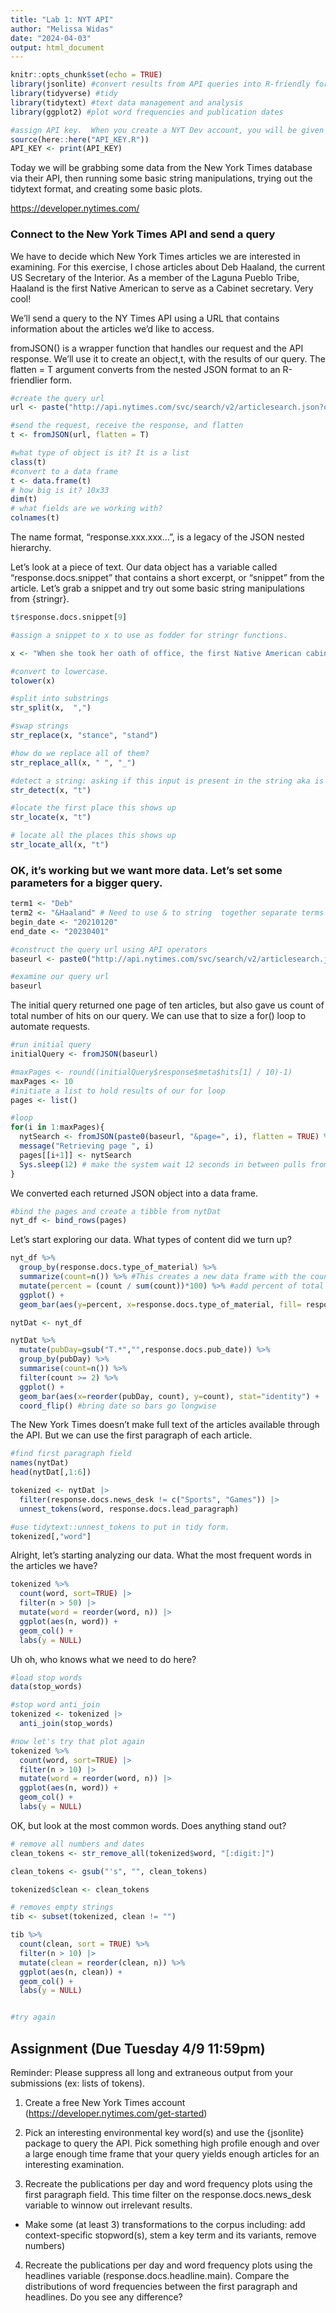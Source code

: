 ```yaml
---
title: "Lab 1: NYT API"
author: "Melissa Widas"
date: "2024-04-03"
output: html_document
---
```


```r
knitr::opts_chunk$set(echo = TRUE)
library(jsonlite) #convert results from API queries into R-friendly formats 
library(tidyverse) #tidy
library(tidytext) #text data management and analysis
library(ggplot2) #plot word frequencies and publication dates

#assign API key.  When you create a NYT Dev account, you will be given a key
source(here::here("API_KEY.R"))
API_KEY <- print(API_KEY)

```

Today we will be grabbing some data from the New York Times database via their API, then running some basic string manipulations, trying out the tidytext format, and creating some basic plots.

<https://developer.nytimes.com/>

### Connect to the New York Times API and send a query

We have to decide which New York Times articles we are interested in examining. For this exercise, I chose articles about Deb Haaland, the current US Secretary of the Interior. As a member of the Laguna Pueblo Tribe, Haaland is the first Native American to serve as a Cabinet secretary. Very cool!

We'll send a query to the NY Times API using a URL that contains information about the articles we'd like to access.

fromJSON() is a wrapper function that handles our request and the API response. We'll use it to create an object,t, with the results of our query. The flatten = T argument converts from the nested JSON format to an R-friendlier form.

```r

#create the query url
url <- paste("http://api.nytimes.com/svc/search/v2/articlesearch.json?q=haaland&api-key=",API_KEY, sep ="")

#send the request, receive the response, and flatten
t <- fromJSON(url, flatten = T)
```

```r
#what type of object is it? It is a list
class(t)
#convert to a data frame 
t <- data.frame(t)
# how big is it? 10x33
dim(t)
# what fields are we working with?
colnames(t)
```

The name format, "response.xxx.xxx...", is a legacy of the JSON nested hierarchy.

Let's look at a piece of text. Our data object has a variable called "response.docs.snippet" that contains a short excerpt, or "snippet" from the article. Let's grab a snippet and try out some basic string manipulations from {stringr}.

```r
t$response.docs.snippet[9]

#assign a snippet to x to use as fodder for stringr functions.  

x <- "When she took her oath of office, the first Native American cabinet secretary also took a stance for self-expression."

#convert to lowercase.  
tolower(x)

#split into substrings
str_split(x,  ",")

#swap strings
str_replace(x, "stance", "stand")

#how do we replace all of them?
str_replace_all(x, " ", "_")

#detect a string: asking if this input is present in the string aka is t in our string somewhere
str_detect(x, "t")

#locate the first place this shows up
str_locate(x, "t")

# locate all the places this shows up
str_locate_all(x, "t")
```

### OK, it's working but we want more data. Let's set some parameters for a bigger query.

```r
term1 <- "Deb" 
term2 <- "&Haaland" # Need to use & to string  together separate terms
begin_date <- "20210120"
end_date <- "20230401"

#construct the query url using API operators
baseurl <- paste0("http://api.nytimes.com/svc/search/v2/articlesearch.json?q=",term1,term2,"&begin_date=",begin_date,"&end_date=",end_date,"&facet_filter=true&api-key=",API_KEY, sep="")

#examine our query url
baseurl
```

The initial query returned one page of ten articles, but also gave us count of total number of hits on our query. We can use that to size a for() loop to automate requests.

```r
#run initial query
initialQuery <- fromJSON(baseurl)

#maxPages <- round((initialQuery$response$meta$hits[1] / 10)-1) 
maxPages <- 10
#initiate a list to hold results of our for loop
pages <- list()

#loop
for(i in 1:maxPages){
  nytSearch <- fromJSON(paste0(baseurl, "&page=", i), flatten = TRUE) %>% data.frame() 
  message("Retrieving page ", i)
  pages[[i+1]] <- nytSearch
  Sys.sleep(12) # make the system wait 12 seconds in between pulls from api -> within documentation
}
```

We converted each returned JSON object into a data frame.

```r
#bind the pages and create a tibble from nytDat
nyt_df <- bind_rows(pages)

```

Let's start exploring our data.  What types of content did we turn up?
```r
nyt_df %>% 
  group_by(response.docs.type_of_material) %>%
  summarize(count=n()) %>% #This creates a new data frame with the count of records for each type_of_material.
  mutate(percent = (count / sum(count))*100) %>% #add percent of total column
  ggplot() +
  geom_bar(aes(y=percent, x=response.docs.type_of_material, fill= response.docs.type_of_material), stat = "identity") + coord_flip()
```

```r
nytDat <- nyt_df

nytDat %>%
  mutate(pubDay=gsub("T.*","",response.docs.pub_date)) %>% 
  group_by(pubDay) %>%
  summarise(count=n()) %>%
  filter(count >= 2) %>%
  ggplot() +
  geom_bar(aes(x=reorder(pubDay, count), y=count), stat="identity") +
  coord_flip() #bring date so bars go longwise
```

The New York Times doesn't make full text of the articles available through the API. But we can use the first paragraph of each article.

```r
#find first paragraph field
names(nytDat)
head(nytDat[,1:6])

tokenized <- nytDat |> 
  filter(response.docs.news_desk != c("Sports", "Games")) |> 
  unnest_tokens(word, response.docs.lead_paragraph)

#use tidytext::unnest_tokens to put in tidy form.  
tokenized[,"word"]
```

Alright, let's starting analyzing our data.  What the most frequent words in the articles we have?
```r
tokenized %>%
  count(word, sort=TRUE) |> 
  filter(n > 50) |> 
  mutate(word = reorder(word, n)) |> 
  ggplot(aes(n, word)) +
  geom_col() +
  labs(y = NULL)
```

Uh oh, who knows what we need to do here?

```r
#load stop words
data(stop_words)

#stop word anti_join
tokenized <- tokenized |> 
  anti_join(stop_words)

#now let's try that plot again
tokenized %>%
  count(word, sort=TRUE) |> 
  filter(n > 10) |> 
  mutate(word = reorder(word, n)) |> 
  ggplot(aes(n, word)) +
  geom_col() +
  labs(y = NULL)
```

OK, but look at the most common words. Does anything stand out?

```r
# remove all numbers and dates
clean_tokens <- str_remove_all(tokenized$word, "[:digit:]")

clean_tokens <- gsub("'s", "", clean_tokens)

tokenized$clean <- clean_tokens

# removes empty strings 
tib <- subset(tokenized, clean != "")

tib %>%
  count(clean, sort = TRUE) %>%
  filter(n > 10) |> 
  mutate(clean = reorder(clean, n)) %>%
  ggplot(aes(n, clean)) +
  geom_col() +
  labs(y = NULL)


#try again

```

## Assignment (Due Tuesday 4/9 11:59pm)
Reminder: Please suppress all long and extraneous output from your submissions (ex:  lists of tokens).

1.  Create a free New York Times account (<https://developer.nytimes.com/get-started>)

2.  Pick an interesting environmental key word(s) and use the {jsonlite} package to query the API. Pick something high profile enough and over a large enough time frame that your query yields enough articles for an interesting examination.

3.  Recreate the publications per day and word frequency plots using the first paragraph field.  This time filter on the response.docs.news_desk variable to winnow out irrelevant results.

-   Make some (at least 3) transformations to the corpus including: add context-specific stopword(s), stem a key term and its variants, remove numbers)

4.  Recreate the publications per day and word frequency plots using the headlines variable (response.docs.headline.main). Compare the distributions of word frequencies between the first paragraph and headlines. Do you see any difference?
